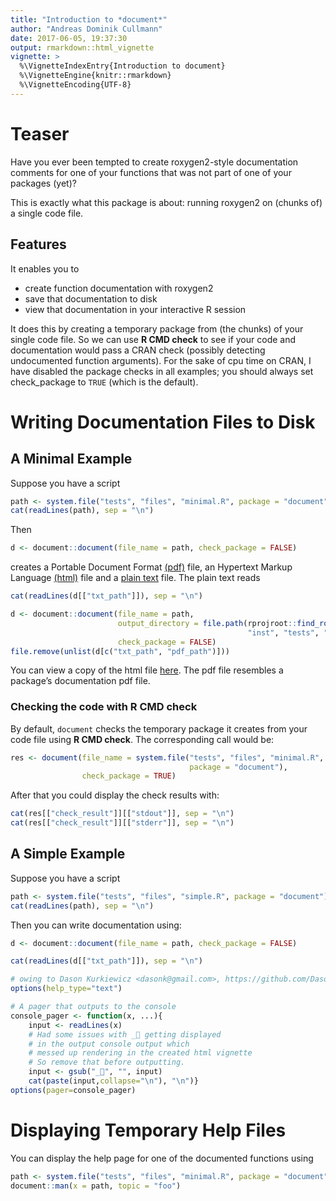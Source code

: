 ```yaml
---
title: "Introduction to *document*"
author: "Andreas Dominik Cullmann"
date: 2017-06-05, 19:37:30
output: rmarkdown::html_vignette
vignette: >
  %\VignetteIndexEntry{Introduction to document}
  %\VignetteEngine{knitr::rmarkdown}
  %\VignetteEncoding{UTF-8}
---
```


# Teaser
Have you ever been tempted to create roxygen2-style documentation comments for 
one of your functions that was not part of one of your packages (yet)?

This is exactly what this package is about: running roxygen2 on (chunks of) a 
single code file.

## Features
It enables you to

 - create function documentation with roxygen2 
 - save that documentation to disk
 - view that documentation in your interactive R session

It does this by creating a temporary package from (the chunks) of your single 
code file. So we can use **R CMD check** to see if your code and
documentation would pass a CRAN check 
(possibly detecting undocumented function arguments).
For the sake of cpu time on CRAN, I have disabled the package checks in all 
examples; you should always set check_package to ```TRUE```
(which is the default).

# Writing Documentation Files to Disk

## A Minimal Example


Suppose you have a script
```r
path <- system.file("tests", "files", "minimal.R", package = "document")
cat(readLines(path), sep = "\n")
```
Then
```r
d <- document::document(file_name = path, check_package = FALSE)
```
creates a
Portable Document Format 
[(pdf)](https://en.wikipedia.org/wiki/Portable_Document_Format) file,
an Hypertext Markup Language
[(html)](https://en.wikipedia.org/wiki/HTML) file and a 
[plain text](https://en.wikipedia.org/wiki/Plain_text) file.
The plain text reads
```r
cat(readLines(d[["txt_path"]]), sep = "\n")
```

```r
d <- document::document(file_name = path, 
                        output_directory = file.path(rprojroot::find_root(rprojroot::is_r_package), 
                                                     "inst", "tests", "files"),
                        check_package = FALSE)
file.remove(unlist(d[c("txt_path", "pdf_path")]))
```

You can view a copy of the html file 
[here](http://htmlpreview.github.io/?https://github.com/fvafrCU/document/blob/master/inst/tests/files/minimal.html). 
The pdf file resembles a package's documentation pdf file.

### Checking the code with R CMD check
By default, ```document``` checks the temporary package it creates from your code file using 
**R CMD check**.
The corresponding call would be:

```r
res <- document(file_name = system.file("tests", "files", "minimal.R", 
                                        package = "document"), 
                check_package = TRUE)
```
After that you could display the check results with:
```r
cat(res[["check_result"]][["stdout"]], sep = "\n")
cat(res[["check_result"]][["stderr"]], sep = "\n")
```

## A Simple Example
Suppose you have a script

```r
path <- system.file("tests", "files", "simple.R", package = "document")
cat(readLines(path), sep = "\n")
```
Then you can write documentation using:
```r
d <- document::document(file_name = path, check_package = FALSE)
```
```r
cat(readLines(d[["txt_path"]]), sep = "\n")
```

```r
# owing to Dason Kurkiewicz <dasonk@gmail.com>, https://github.com/Dasonk/docstring
options(help_type="text")

# A pager that outputs to the console
console_pager <- function(x, ...){
    input <- readLines(x)
    # Had some issues with _ getting displayed
    # in the output console output which
    # messed up rendering in the created html vignette
    # So remove that before outputting.
    input <- gsub("_", "", input)
    cat(paste(input,collapse="\n"), "\n")}
options(pager=console_pager)
```
# Displaying Temporary Help Files
You can display the help page for one of the documented functions using
```r
path <- system.file("tests", "files", "minimal.R", package = "document")
document::man(x = path, topic = "foo")
```
